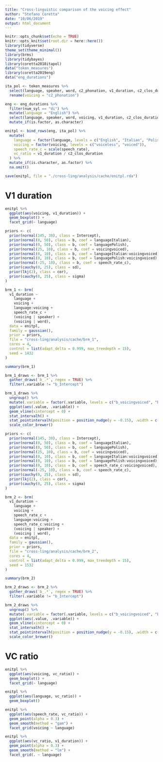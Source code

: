 ```yaml
---
title: "Cross-linguistic comparison of the voicing effect"
author: "Stefano Coretta"
date: "10/06/2019"
output: html_document
---
```


```r
knitr::opts_chunk$set(echo = TRUE)
knitr::opts_knit$set(root.dir = here::here())
library(tidyverse)
theme_set(theme_minimal())
library(brms)
library(tidybayes)
library(coretta2018itapol)
data("token_measures")
library(coretta2019eng)
data("eng_durations")
```

```r
ita_pol <- token_measures %>%
  select(language, speaker, word, c2_phonation, v1_duration, c2_clos_duration, speech_rate, vowel) %>%
  rename(voicing = "c2_phonation")

eng <- eng_durations %>%
  filter(num_syl == "di") %>%
  mutate(language = "English") %>%
  select(language, speaker, word, voicing, v1_duration, c2_clos_duration, speech_rate, vowel) %>%
  mutate_if(is.factor, as.character)

enitpl <- bind_rows(eng, ita_pol) %>%
  mutate(
    language = factor(language, levels = c("English", "Italian", "Polish")),
    voicing = factor(voicing, levels = c("voiceless", "voiced")),
    speech_rate_c = scale(speech_rate),
    vc_ratio = v1_duration / c2_clos_duration
  ) %>%
  mutate_if(is.character, as.factor) %>%
  na.omit()

save(enitpl, file = "./cross-ling/analysis/cache/enitpl.rda")
```

# V1 duration

```r
enitpl %>%
  ggplot(aes(voicing, v1_duration)) +
  geom_boxplot() +
  facet_grid(~ language)
```

```r
priors <- c(
  prior(normal(145, 30), class = Intercept),
  prior(normal(0, 50), class = b, coef = languageItalian),
  prior(normal(0, 50), class = b, coef = languagePolish),
  prior(normal(25, 10), class = b, coef = voicingvoiced),
  prior(normal(0, 10), class = b, coef = languageItalian:voicingvoiced),
  prior(normal(0, 10), class = b, coef = languagePolish:voicingvoiced),
  prior(normal(-25, 10), class = b, coef = speech_rate_c),
  prior(cauchy(0, 25), class = sd),
  prior(lkj(2), class = cor),
  prior(cauchy(0, 25), class = sigma)
)

brm_1 <- brm(
  v1_duration ~
    language +
    voicing +
    language:voicing +
    speech_rate_c +
    (voicing | speaker) +
    (voicing | word),
  data = enitpl,
  family = gaussian(),
  prior = priors,
  file = "cross-ling/analysis/cache/brm_1",
  cores = 4,
  control = list(adapt_delta = 0.999, max_treedepth = 15),
  seed = 1432
)
```

```r
summary(brm_1)
```

```r
brm_1_draws <- brm_1 %>%
  gather_draws(`b_.*`, regex = TRUE) %>%
  filter(.variable != "b_Intercept")
```

```r
brm_1_draws %>%
  ungroup() %>%
  mutate(.variable = factor(.variable, levels = c("b_voicingvoiced", "b_languageItalian", "b_languagePolish", "b_languageItalian:voicingvoiced", "b_languagePolish:voicingvoiced", "b_speech_rate_c")[6:1])) %>%
  ggplot(aes(.value, .variable)) +
  geom_vline(xintercept = 0) +
  stat_intervalh() +
  stat_pointintervalh(position = position_nudge(y = -0.15), .width = c(0.66, 0.98)) +
  scale_color_brewer()
```

```r
priors <- c(
  prior(normal(145, 30), class = Intercept),
  prior(normal(0, 50), class = b, coef = languageItalian),
  prior(normal(0, 50), class = b, coef = languagePolish),
  prior(normal(25, 10), class = b, coef = voicingvoiced),
  prior(normal(0, 10), class = b, coef = languageItalian:voicingvoiced),
  prior(normal(0, 10), class = b, coef = languagePolish:voicingvoiced),
  prior(normal(0, 10), class = b, coef = speech_rate_c:voicingvoiced),
  prior(normal(-25, 10), class = b, coef = speech_rate_c),
  prior(cauchy(0, 25), class = sd),
  prior(lkj(2), class = cor),
  prior(cauchy(0, 25), class = sigma)
)

brm_2 <- brm(
  v1_duration ~
    language +
    voicing +
    speech_rate_c +
    language:voicing +
    speech_rate_c:voicing +
    (voicing | speaker) +
    (voicing | word),
  data = enitpl,
  family = gaussian(),
  prior = priors,
  file = "cross-ling/analysis/cache/brm_2",
  cores = 4,
  control = list(adapt_delta = 0.999, max_treedepth = 15),
  seed = 1532
)
```

```r
summary(brm_2)
```

```r
brm_2_draws <- brm_2 %>%
  gather_draws(`b_.*`, regex = TRUE) %>%
  filter(.variable != "b_Intercept")
```

```r
brm_2_draws %>%
  ungroup() %>%
  mutate(.variable = factor(.variable, levels = c("b_voicingvoiced", "b_languageItalian", "b_languagePolish", "b_languageItalian:voicingvoiced", "b_languagePolish:voicingvoiced", "b_speech_rate_c")[6:1])) %>%
  ggplot(aes(.value, .variable)) +
  geom_vline(xintercept = 0) +
  stat_intervalh() +
  stat_pointintervalh(position = position_nudge(y = -0.15), .width = c(0.66, 0.98)) +
  scale_color_brewer()
```

# VC ratio

```r
enitpl %>%
  ggplot(aes(voicing, vc_ratio)) +
  geom_boxplot() +
  facet_grid(~ language)
```

```r
enitpl %>%
  ggplot(aes(language, vc_ratio)) +
  geom_boxplot()
```

```r
enitpl %>%
  ggplot(aes(speech_rate, vc_ratio)) +
  geom_point(alpha = 0.3) +
  geom_smooth(method = "gam") +
  facet_grid(voicing ~ language)
```

```r
enitpl %>%
  ggplot(aes(vc_ratio, v1_duration)) +
  geom_point(alpha = 0.3) +
  geom_smooth(method = "lm") +
  facet_grid(. ~ language)
```
